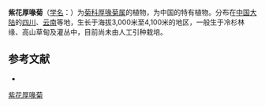 {{Speciesbox
| name = 紫花厚喙菊
| status = 
| status_system = 
| image =
| genus = Dubyaea
| species = atropurpurea
| authority = (Franch.) Stebbins in Journ.
}}

'''紫花厚喙菊'''（[[学名|学名]]：{{lang|la|''Dubyaea atropurpurea''}}）为[[菊科|菊科]][[厚喙菊属|厚喙菊属]]的植物，为中国的特有植物。分布在[[中国大陆|中国大陆]]的[[四川|四川]]、[[云南|云南]]等地，生长于海拔3,000米至4,100米的地区，一般生于冷杉林缘、高山草甸及灌丛中，目前尚未由人工引种栽培。

== 参考文献 ==
<div class="references-small">
* {{cite web| url =http://www.bioinfo.cn/db05/KmzwSpecies.php?action=view&id=4722| title =紫花厚喙菊| work =《中国高等植物数据库全库》| publisher =中国科学院微生物研究所| author =昆明植物研究所| accessdate =2009-02-25| deadurl =yes| archiveurl =https://web.archive.org/web/20160305002154/http://www.bioinfo.cn/db05/KmzwSpecies.php?action=view&id=4722| archivedate =2016-03-05}}
</div>
{{Taxonbar|from=Q15231412}}

[[Category:厚喙菊属|紫花厚喙菊]]


{{植物小作品}}